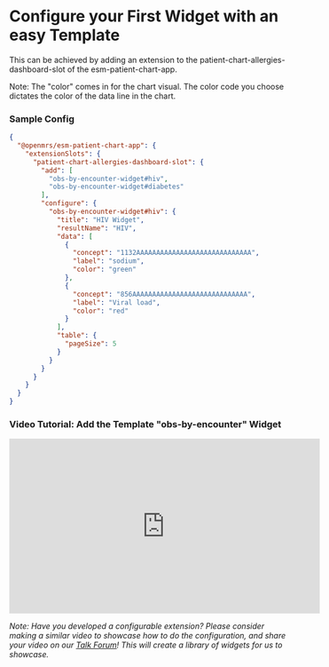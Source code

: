 # Configure your First Widget with an easy Template

This can be achieved by adding an extension to the patient-chart-allergies-dashboard-slot of the esm-patient-chart-app. 

Note: The "color" comes in for the chart visual. The color code you choose dictates the color of the data line in the chart.

### Sample Config
```json
{
  "@openmrs/esm-patient-chart-app": {
    "extensionSlots": {
      "patient-chart-allergies-dashboard-slot": {
        "add": [
          "obs-by-encounter-widget#hiv",
          "obs-by-encounter-widget#diabetes"
        ],
        "configure": {
          "obs-by-encounter-widget#hiv": {
            "title": "HIV Widget",
            "resultName": "HIV",
            "data": [
              {
                "concept": "1132AAAAAAAAAAAAAAAAAAAAAAAAAAAAA",
                "label": "sodium",
                "color": "green"
              },
              {
                "concept": "856AAAAAAAAAAAAAAAAAAAAAAAAAAAAA",
                "label": "Viral load",
                "color": "red"
              }
            ],
            "table": {
              "pageSize": 5
            }
          }
        }
      }
    }
  }
}
```

### Video Tutorial: Add the Template "obs-by-encounter" Widget 

<iframe width="560" height="315" src="https://www.youtube.com/embed/Nv-9hrRC758" title="YouTube video player" frameborder="0" allow="accelerometer; autoplay; clipboard-write; encrypted-media; gyroscope; picture-in-picture; web-share" allowfullscreen></iframe>

_Note: Have you developed a configurable extension? Please consider making a similar video to showcase how to do the configuration, and share your video on our [Talk Forum](https://talk.openmrs.org/)! This will create a library of widgets for us to showcase._
